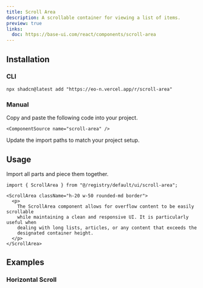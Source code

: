 ```yaml
---
title: Scroll Area
description: A scrollable container for viewing a list of items.
preview: true
links:
  doc: https://base-ui.com/react/components/scroll-area
---
```


<ComponentTabs name="scroll-area-demo" />

## Installation

### CLI

```package-install
npx shadcn@latest add "https://eo-n.vercel.app/r/scroll-area"
```

### Manual

<Steps>

  <Step>
    Copy and paste the following code into your project.

    <ComponentSource name="scroll-area" />

  </Step>
  
  <Step>Update the import paths to match your project setup.</Step>

</Steps>

## Usage

Import all parts and piece them together.

```tsx
import { ScrollArea } from "@/registry/default/ui/scroll-area";
```

```tsx
<ScrollArea className="h-20 w-50 rounded-md border">
  <p>
    The ScrollArea component allows for overflow content to be easily scrollable
    while maintaining a clean and responsive UI. It is particularly useful when
    dealing with long lists, articles, or any content that exceeds the
    designated container height.
  </p>
</ScrollArea>
```

## Examples

### Horizontal Scroll

<ComponentTabs name="scroll-area-horizontal" />
